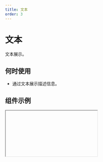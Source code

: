 ```yaml
---
title: 文本
order: 3
---
```


# 文本

文本展示。

## 何时使用

- 通过文本展示描述信息。

## 组件示例


<Iframe url="https://www.aliwork.com/developer/text-v2?isRenderNav=false" />

## 组件属性


<AttrTable
  dataSource={[
    {
      attr: '内容',
      code: 'content',
      type: 'String',
      demo: '"标题"',
      default
: '',
      desc: '支持国际化',
    },
    {
      attr: '是否显示 HTML 形式的标题',
      code: 'showTitle',
      type: 'Boolean',
      demo: 'false',
      default
: '',
      desc: '将内容显示为 html 标签的 title。可选择值：false，true',
    },
    {
      attr: '默认状态',
      code: 'behavior',
      type: 'String',
      demo: '"NORMAL"',
      default
: '',
      desc: '可选值：NORMAL,HIDDEN',
    },
    {
      attr: '点击事件',
      code: 'onClick',
      type: 'Function',
      demo: 'function onClick(value){console.log(value);}',
      default
: '',
      desc: '点击文本时触发回调',
    },
  ]}
/>
